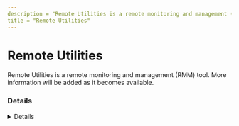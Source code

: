 ```yaml
---
description = "Remote Utilities is a remote monitoring and management (RMM) tool. More information will be added as it becomes available."
title = "Remote Utilities"
---
```




# Remote Utilities

Remote Utilities is a remote monitoring and management (RMM) tool. More information will be added as it becomes available.

### Details
<Details author={""}
         category={""}
         created={""}
         website={""}
         lastModified={"2/9/2024"}
         privileges={""}
         free={ "" }
         verification={""}
/>

#### Installation Paths
<Card code={ ["rutview.exe", "rutserv.exe"] }/>





### Forensic Artifacts




#### Network Artifacts
<EuiSpacer size="xl"/>
<NetworkArtifactsTable data={ [{"Description": "Known remote domains", "Domains": ["*.internetid.ru"], "Ports": []}] }/>




### Detections
- Detects potential network activity of Remote Utilities RMM tool
  - [Sigma Rule](https://github.com/magicsword-io/LOLRMM/blob/main/detections/sigma/remote_utilities_network_sigma.yml)
- Detects potential processes activity of Remote Utilities RMM tool
  - [Sigma Rule](https://github.com/magicsword-io/LOLRMM/blob/main/detections/sigma/remote_utilities_processes_sigma.yml)

### References
- [https://www.remoteutilities.com/download/](https://www.remoteutilities.com/download/)

